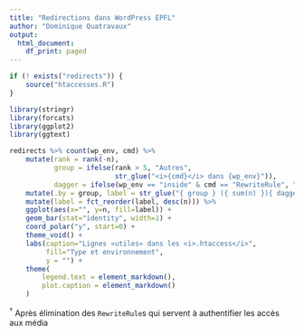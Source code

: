 ```yaml
---
title: "Redirections dans WordPress EPFL"
author: "Dominique Quatravaux"
output:
  html_document:
    df_print: paged
---
```


```r
if (! exists("redirects")) {
    source("htaccesses.R")
}

library(stringr)
library(forcats)
library(ggplot2)
library(ggtext)
```


```r
redirects %>% count(wp_env, cmd) %>%
    mutate(rank = rank(-n),
           group = ifelse(rank > 5, "Autres",
                          str_glue("<i>{cmd}</i> dans {wp_env}")),
           dagger = ifelse(wp_env == "inside" & cmd == "RewriteRule", "<sup>†</sup>", "")) %>%
    mutate(.by = group, label = str_glue("{ group } ({ sum(n) }){ dagger }")) %>%
    mutate(label = fct_reorder(label, desc(n))) %>%
    ggplot(aes(x="", y=n, fill=label)) +
    geom_bar(stat="identity", width=1) +
    coord_polar("y", start=0) +
    theme_void() +
    labs(caption="Lignes «utiles» dans les <i>.htaccess</i>",
         fill="Type et environnement",
         y = "") +
    theme(
        legend.text = element_markdown(),
        plot.caption = element_markdown()
    )
```

<sup>†</sup> Après élimination des `RewriteRule`s qui servent à authentifier les accès aux média
